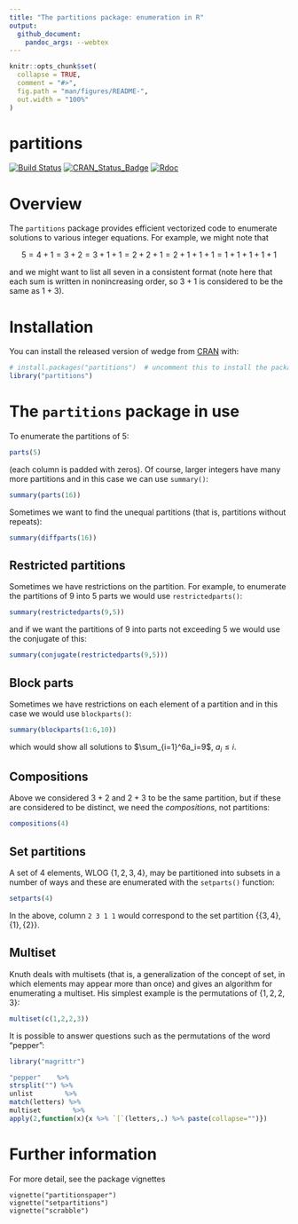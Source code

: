 ```yaml
---
title: "The partitions package: enumeration in R"
output:
  github_document:
    pandoc_args: --webtex
---
```


<!-- README.md is generated from README.Rmd. Please edit that file -->

```r
knitr::opts_chunk$set(
  collapse = TRUE,
  comment = "#>",
  fig.path = "man/figures/README-",
  out.width = "100%"
)
```
# partitions

<!-- badges: start -->
[![Build Status](https://travis-ci.org/RobinHankin/partitions.svg?branch=master)](https://travis-ci.org/RobinHankin/partitions)
[![CRAN_Status_Badge](https://www.r-pkg.org/badges/version/partitions)](https://cran.r-project.org/package=partitions)
[![Rdoc](https://www.rdocumentation.org/badges/version/partitions)](https://www.rdocumentation.org/packages/partitions)

<!-- badges: end -->

# Overview

The `partitions` package provides efficient vectorized code to
enumerate solutions to various integer equations.  For example, we
might note that

$$
5 = 4+1 = 3+2 = 3+1+1 = 2+2+1 = 2+1+1+1 = 1+1+1+1+1
$$

and we might want to list all seven in a consistent format (note here
that each sum is written in nonincreasing order, so $3+1$ is
considered to be the same as $1+3$).

# Installation

You can install the released version of wedge from [CRAN](https://CRAN.R-project.org) with:

```r
# install.packages("partitions")  # uncomment this to install the package
library("partitions")
```

# The `partitions` package in use

To enumerate the partitions of 5:


```r
parts(5)
```

(each column is padded with zeros).  Of course, larger integers have
many more partitions and in this case we can use `summary()`:


```r
summary(parts(16))
```

Sometimes we want to find the unequal partitions (that is, partitions
without repeats):

```r
summary(diffparts(16))
```


## Restricted partitions

Sometimes we have restrictions on the partition.  For example, to
enumerate the partitions of 9 into 5 parts we would use
`restrictedparts()`:

```r
summary(restrictedparts(9,5))
```

and if we want the partitions of 9 into parts not exceeding 5 we would
use the conjugate of this:

```r
summary(conjugate(restrictedparts(9,5)))
```


## Block parts

Sometimes we have restrictions on each element of a partition and in
this case we would use `blockparts()`:

```r
summary(blockparts(1:6,10))
```

which would show all solutions to $\sum_{i=1}^6a_i=9$, $a_i\leq i$.


## Compositions

Above we considered $3+2$ and $2+3$ to be the same partition, but if
these are considered to be distinct, we need the _compositions_, not
partitions:


```r
compositions(4)
```

## Set partitions

A set of 4 elements, WLOG $\{1,2,3,4\}$, may be partitioned into
subsets in a number of ways and these are enumerated with the
`setparts()` function:

```r
setparts(4)
```

In the above, column `2 3 1 1` would correspond to the set
partition $\{\{3,4\},\{1\},\{2\}\}$.


## Multiset

Knuth deals with multisets (that is, a generalization of the concept
of set, in which elements may appear more than once) and gives an
algorithm for enumerating a multiset.  His simplest example is the
permutations of $\{1,2,2,3\}$:

```r
multiset(c(1,2,2,3))
```

It is possible to answer questions such as the permutations of the
word "pepper":

```r
library("magrittr")

"pepper"    %>%
strsplit("") %>%
unlist        %>%
match(letters) %>%
multiset        %>%
apply(2,function(x){x %>% `[`(letters,.) %>% paste(collapse="")})
```


# Further information
For more detail, see the package vignettes

```
vignette("partitionspaper")
vignette("setpartitions")
vignette("scrabble")
``` 
